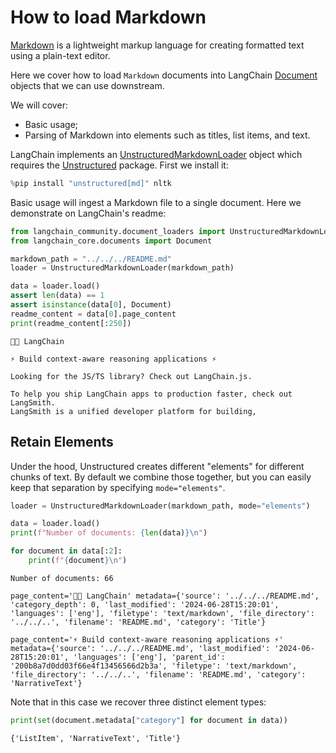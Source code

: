 # How to load Markdown

[Markdown](https://en.wikipedia.org/wiki/Markdown) is a lightweight markup language for creating formatted text using a plain-text editor.

Here we cover how to load `Markdown` documents into LangChain [Document](https://python.langchain.com/api_reference/core/documents/langchain_core.documents.base.Document.html#langchain_core.documents.base.Document) objects that we can use downstream.

We will cover:

- Basic usage;
- Parsing of Markdown into elements such as titles, list items, and text.

LangChain implements an [UnstructuredMarkdownLoader](https://python.langchain.com/api_reference/community/document_loaders/langchain_community.document_loaders.markdown.UnstructuredMarkdownLoader.html) object which requires the [Unstructured](https://docs.unstructured.io/welcome/) package. First we install it:


```python
%pip install "unstructured[md]" nltk
```

Basic usage will ingest a Markdown file to a single document. Here we demonstrate on LangChain's readme:


```python
from langchain_community.document_loaders import UnstructuredMarkdownLoader
from langchain_core.documents import Document

markdown_path = "../../../README.md"
loader = UnstructuredMarkdownLoader(markdown_path)

data = loader.load()
assert len(data) == 1
assert isinstance(data[0], Document)
readme_content = data[0].page_content
print(readme_content[:250])
```
```output
🦜️🔗 LangChain

⚡ Build context-aware reasoning applications ⚡

Looking for the JS/TS library? Check out LangChain.js.

To help you ship LangChain apps to production faster, check out LangSmith. 
LangSmith is a unified developer platform for building,
```
## Retain Elements

Under the hood, Unstructured creates different "elements" for different chunks of text. By default we combine those together, but you can easily keep that separation by specifying `mode="elements"`.


```python
loader = UnstructuredMarkdownLoader(markdown_path, mode="elements")

data = loader.load()
print(f"Number of documents: {len(data)}\n")

for document in data[:2]:
    print(f"{document}\n")
```
```output
Number of documents: 66

page_content='🦜️🔗 LangChain' metadata={'source': '../../../README.md', 'category_depth': 0, 'last_modified': '2024-06-28T15:20:01', 'languages': ['eng'], 'filetype': 'text/markdown', 'file_directory': '../../..', 'filename': 'README.md', 'category': 'Title'}

page_content='⚡ Build context-aware reasoning applications ⚡' metadata={'source': '../../../README.md', 'last_modified': '2024-06-28T15:20:01', 'languages': ['eng'], 'parent_id': '200b8a7d0dd03f66e4f13456566d2b3a', 'filetype': 'text/markdown', 'file_directory': '../../..', 'filename': 'README.md', 'category': 'NarrativeText'}
```
Note that in this case we recover three distinct element types:


```python
print(set(document.metadata["category"] for document in data))
```
```output
{'ListItem', 'NarrativeText', 'Title'}
```

```python

```
